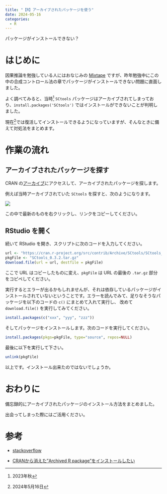 ```yaml
---
title: "【R】アーカイブされたパッケージを使う"
date: 2024-05-16
categories:
  - R
---
```


パッケージがインストールできない？

# はじめに

因果推論を勉強している人にはおなじみの [Mixtape](https://mixtape.scunning.com/) ですが、昨年勉強中にこの中の合成コントロール法の章でパッケージがインストールできない問題に直面しました。

よく調べてみると、当時^[2023年秋] `SCtools` パッケージはアーカイブされてしまっており、`install.packages('SCtools')` ではインストールができないことが判明しました。

現在^[2024年5月16日]では復活してインストールできるようになっていますが、そんなときに備えて対処法をまとめます。

# 作業の流れ

## アーカイブされたパッケージを探す

CRAN の[アーカイブ](https://cran.r-project.org/src/contrib/Archive/)にアクセスして、アーカイブされたパッケージを探します。

例えば当時アーカイブされていた `SCtools` を探すと、次のようになります。

![](sctools-archived.png)

この中で最新のものを右クリックし、リンクをコピーしてください。

## RStudio を開く

続いて RStudio を開き、スクリプトに次のコードを入力してください。

```.r
url <- "https://cran.r-project.org/src/contrib/Archive/SCtools/SCtools_0.3.2.tar.gz"
pkgFile <- "SCtools_0.3.2.tar.gz"
download.file(url = url, destfile = pkgFile)
```

ここで URL はコピーしたものに変え、`pkgFile` は URL の最後の `.tar.gz` 部分をコピペしてください。

実行するとエラーが出るかもしれませんが、それは依存しているパッケージがインストールされていないということです。エラーを読んでみて、足りなそうなパッケージを以下のコードの `c()` にまとめて入れて実行し、
改めて `download.file()` を実行してみてください。

```.r
install.packages(c("xxx", "yyy", "zzz"))
```

そしてパッケージをインストールします。次のコードを実行してください。

```.r
install.packages(pkgs=pkgFile, type="source", repos=NULL)
```

最後に以下を実行して下さい。

```.r
unlink(pkgFile)
```

以上です。インストール出来たのではないでしょうか。

# おわりに

備忘録的にアーカイブされたパッケージのインストール方法をまとめました。

出会ってしまった際にはご活用ください。

# 参考

- [stackoverflow](https://stackoverflow.com/questions/24194409/how-do-i-install-a-package-that-has-been-archived-from-cran)

- [CRANから消えた"Archived R package"をインストールしたい](https://yoshi-nishikawa.hatenablog.com/entry/2017/10/27/143615)